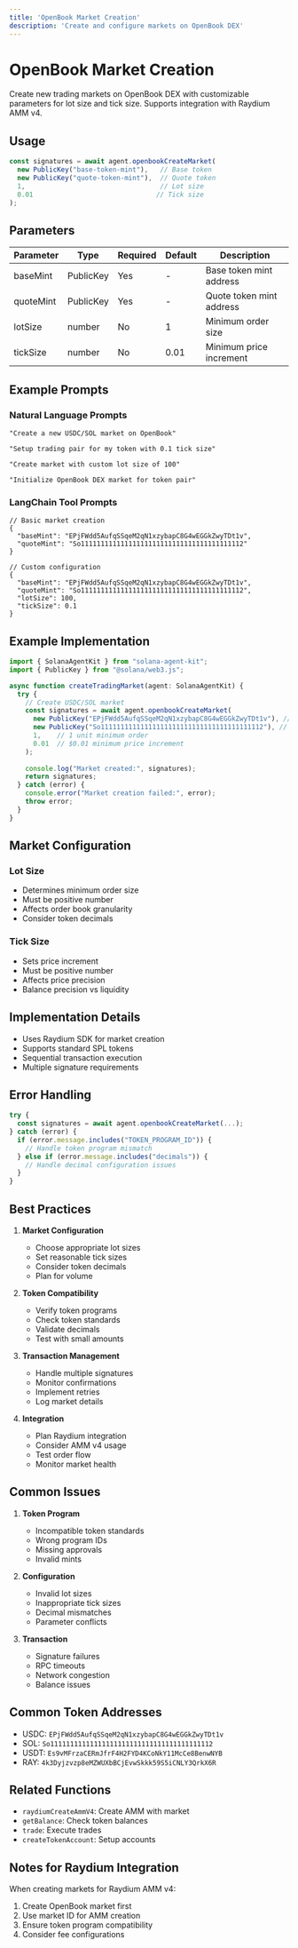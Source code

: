 ```yaml
---
title: 'OpenBook Market Creation'
description: 'Create and configure markets on OpenBook DEX'
---
```


# OpenBook Market Creation

Create new trading markets on OpenBook DEX with customizable parameters for lot size and tick size. Supports integration with Raydium AMM v4.

## Usage

```typescript
const signatures = await agent.openbookCreateMarket(
  new PublicKey("base-token-mint"),   // Base token
  new PublicKey("quote-token-mint"),  // Quote token
  1,                                  // Lot size
  0.01                               // Tick size
);
```

## Parameters

| Parameter | Type | Required | Default | Description |
| --------- | ---- | -------- | ------- | ----------- |
| baseMint | PublicKey | Yes | - | Base token mint address |
| quoteMint | PublicKey | Yes | - | Quote token mint address |
| lotSize | number | No | 1 | Minimum order size |
| tickSize | number | No | 0.01 | Minimum price increment |

## Example Prompts

### Natural Language Prompts
```text
"Create a new USDC/SOL market on OpenBook"

"Setup trading pair for my token with 0.1 tick size"

"Create market with custom lot size of 100"

"Initialize OpenBook DEX market for token pair"
```

### LangChain Tool Prompts
```text
// Basic market creation
{
  "baseMint": "EPjFWdd5AufqSSqeM2qN1xzybapC8G4wEGGkZwyTDt1v",
  "quoteMint": "So11111111111111111111111111111111111111112"
}

// Custom configuration
{
  "baseMint": "EPjFWdd5AufqSSqeM2qN1xzybapC8G4wEGGkZwyTDt1v",
  "quoteMint": "So11111111111111111111111111111111111111112",
  "lotSize": 100,
  "tickSize": 0.1
}
```

## Example Implementation

```typescript
import { SolanaAgentKit } from "solana-agent-kit";
import { PublicKey } from "@solana/web3.js";

async function createTradingMarket(agent: SolanaAgentKit) {
  try {
    // Create USDC/SOL market
    const signatures = await agent.openbookCreateMarket(
      new PublicKey("EPjFWdd5AufqSSqeM2qN1xzybapC8G4wEGGkZwyTDt1v"), // USDC
      new PublicKey("So11111111111111111111111111111111111111112"), // SOL
      1,    // 1 unit minimum order
      0.01  // $0.01 minimum price increment
    );
    
    console.log("Market created:", signatures);
    return signatures;
  } catch (error) {
    console.error("Market creation failed:", error);
    throw error;
  }
}
```

## Market Configuration

### Lot Size
- Determines minimum order size
- Must be positive number
- Affects order book granularity
- Consider token decimals

### Tick Size
- Sets price increment
- Must be positive number
- Affects price precision
- Balance precision vs liquidity

## Implementation Details

- Uses Raydium SDK for market creation
- Supports standard SPL tokens
- Sequential transaction execution
- Multiple signature requirements

## Error Handling

```typescript
try {
  const signatures = await agent.openbookCreateMarket(...);
} catch (error) {
  if (error.message.includes("TOKEN_PROGRAM_ID")) {
    // Handle token program mismatch
  } else if (error.message.includes("decimals")) {
    // Handle decimal configuration issues
  }
}
```

## Best Practices

1. **Market Configuration**
   - Choose appropriate lot sizes
   - Set reasonable tick sizes
   - Consider token decimals
   - Plan for volume

2. **Token Compatibility**
   - Verify token programs
   - Check token standards
   - Validate decimals
   - Test with small amounts

3. **Transaction Management**
   - Handle multiple signatures
   - Monitor confirmations
   - Implement retries
   - Log market details

4. **Integration**
   - Plan Raydium integration
   - Consider AMM v4 usage
   - Test order flow
   - Monitor market health

## Common Issues

1. **Token Program**
   - Incompatible token standards
   - Wrong program IDs
   - Missing approvals
   - Invalid mints

2. **Configuration**
   - Invalid lot sizes
   - Inappropriate tick sizes
   - Decimal mismatches
   - Parameter conflicts

3. **Transaction**
   - Signature failures
   - RPC timeouts
   - Network congestion
   - Balance issues

## Common Token Addresses

- USDC: `EPjFWdd5AufqSSqeM2qN1xzybapC8G4wEGGkZwyTDt1v`
- SOL: `So11111111111111111111111111111111111111112`
- USDT: `Es9vMFrzaCERmJfrF4H2FYD4KCoNkY11McCe8BenwNYB`
- RAY: `4k3Dyjzvzp8eMZWUXbBCjEvwSkkk59S5iCNLY3QrkX6R`

## Related Functions

- `raydiumCreateAmmV4`: Create AMM with market
- `getBalance`: Check token balances
- `trade`: Execute trades
- `createTokenAccount`: Setup accounts

## Notes for Raydium Integration

When creating markets for Raydium AMM v4:
1. Create OpenBook market first
2. Use market ID for AMM creation
3. Ensure token program compatibility
4. Consider fee configurations